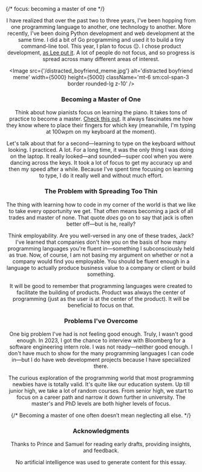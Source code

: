 {/* focus: becoming a master of one */}

<Header
  backlink='/writing'
  backlinktext='Writing'
  title='Focus'
  date='March 2025'
  link='https://jude.vercel.app/writing/focus'
/>

I have realized that over the past two to three years, I've been hopping from one programming language to another, one technology to another. More recently, I've been doing Python development and web development at the same time. I did a bit of Go programming and used it to build a tiny command-line tool. This year, I plan to focus 😐. I chose product development, [as Lee put it](https://leerob.com/n/product-engineers). A lot of people do not focus, and so progress is spread across many different areas of interest.

<Image
  src={'/distracted_boyfriend_meme.jpg'}
  alt='distracted boyfriend meme'
  width={5000}
  height={5000}
  className='mt-6 sm:col-span-3 border rounded-lg z-10'
/>

### Becoming a Master of One

Think about how pianists focus on learning the piano. It takes tons of practice to become a master. [Check this out](https://youtu.be/n6GEcdh5whk?si=cBVwWmzZj79tdmES). It always fascinates me how they know where to place their fingers for which key (meanwhile, I'm typing at 100wpm on my keyboard at the moment).

Let's talk about that for a second—learning to type on the keyboard without looking. I practiced. A lot. For a long time, it was the only thing I was doing on the laptop. It really looked—and sounded—super cool when you were dancing across the keys. It took a lot of focus to get my accuracy up and then my speed after a while. Because I've spent time focusing on learning to type, I do it really well and without much effort.

### The Problem with Spreading Too Thin

The thing with learning how to code in my corner of the world is that we like to take every opportunity we get. That often means becoming a jack of all trades and master of none. That quote *does* go on to say that jack is often better off—but is he, really?

Think employability. Are you well-versed in any one of these trades, Jack? I've learned that companies don't hire you on the basis of how many programming languages you're fluent in—something I subconsciously held as true. Now, of course, I am not basing my argument on whether or not a company would find you employable. You should be fluent enough in a language to actually produce business value to a company or client or build something.

It will be good to remember that programming languages were created to facilitate the building of products. Product was always the center of programming (just as the user is at the center of the product). It will be beneficial to focus on that.

### Problems I've Overcome

One big problem I've had is not feeling good enough. Truly, I wasn't good enough. In 2023, I got the chance to interview with Bloomberg for a software engineering intern role. I was not ready—neither good enough. I don't have much to show for the many programming languages I can code in—but I do have web development projects because I have specialized there.

The curious exploration of the programming world that most programming newbies have is totally valid. It's quite like our education system. Up till junior high, we take a lot of random courses. From senior high, we start to focus on a career path and narrow it down further in university. The master's and PhD levels are both higher levels of focus.

{/* Becoming a master of one often doesn’t mean neglecting all else. */}

### Acknowledgments

Thanks to Prince and Samuel for reading early drafts, providing insights, and feedback.

No artificial intelligence was used to generate content for this essay.
